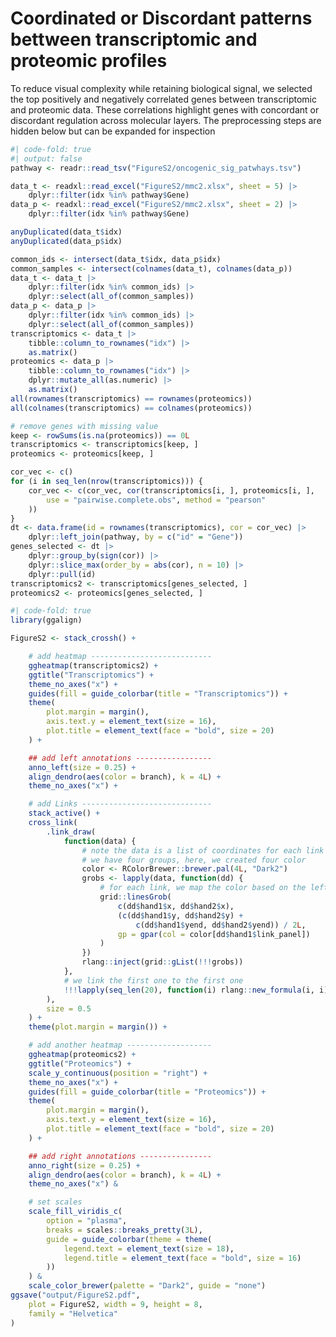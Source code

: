 # Coordinated or Discordant patterns bettween transcriptomic and proteomic profiles

To reduce visual complexity while retaining biological signal, we selected the
top positively and negatively correlated genes between transcriptomic and
proteomic data. These correlations highlight genes with concordant or discordant
regulation across molecular layers. The preprocessing steps are hidden below but
can be expanded for inspection

```r
#| code-fold: true
#| output: false
pathway <- readr::read_tsv("FigureS2/oncogenic_sig_patwhays.tsv")

data_t <- readxl::read_excel("FigureS2/mmc2.xlsx", sheet = 5) |>
    dplyr::filter(idx %in% pathway$Gene)
data_p <- readxl::read_excel("FigureS2/mmc2.xlsx", sheet = 2) |>
    dplyr::filter(idx %in% pathway$Gene)

anyDuplicated(data_t$idx)
anyDuplicated(data_p$idx)

common_ids <- intersect(data_t$idx, data_p$idx)
common_samples <- intersect(colnames(data_t), colnames(data_p))
data_t <- data_t |>
    dplyr::filter(idx %in% common_ids) |>
    dplyr::select(all_of(common_samples))
data_p <- data_p |>
    dplyr::filter(idx %in% common_ids) |>
    dplyr::select(all_of(common_samples))
transcriptomics <- data_t |>
    tibble::column_to_rownames("idx") |>
    as.matrix()
proteomics <- data_p |>
    tibble::column_to_rownames("idx") |>
    dplyr::mutate_all(as.numeric) |>
    as.matrix()
all(rownames(transcriptomics) == rownames(proteomics))
all(colnames(transcriptomics) == colnames(proteomics))

# remove genes with missing value
keep <- rowSums(is.na(proteomics)) == 0L
transcriptomics <- transcriptomics[keep, ]
proteomics <- proteomics[keep, ]

cor_vec <- c()
for (i in seq_len(nrow(transcriptomics))) {
    cor_vec <- c(cor_vec, cor(transcriptomics[i, ], proteomics[i, ],
        use = "pairwise.complete.obs", method = "pearson"
    ))
}
dt <- data.frame(id = rownames(transcriptomics), cor = cor_vec) |>
    dplyr::left_join(pathway, by = c("id" = "Gene"))
genes_selected <- dt |>
    dplyr::group_by(sign(cor)) |>
    dplyr::slice_max(order_by = abs(cor), n = 10) |>
    dplyr::pull(id)
transcriptomics2 <- transcriptomics[genes_selected, ]
proteomics2 <- proteomics[genes_selected, ]
```

```r
#| code-fold: true
library(ggalign)
```

```r
FigureS2 <- stack_crossh() +

    # add heatmap ---------------------------
    ggheatmap(transcriptomics2) +
    ggtitle("Transcriptomics") +
    theme_no_axes("x") +
    guides(fill = guide_colorbar(title = "Transcriptomics")) +
    theme(
        plot.margin = margin(),
        axis.text.y = element_text(size = 16),
        plot.title = element_text(face = "bold", size = 20)
    ) +

    ## add left annotations -----------------
    anno_left(size = 0.25) +
    align_dendro(aes(color = branch), k = 4L) +
    theme_no_axes("x") +

    # add Links -----------------------------
    stack_active() +
    cross_link(
        .link_draw(
            function(data) {
                # note the data is a list of coordinates for each link
                # we have four groups, here, we created four color
                color <- RColorBrewer::brewer.pal(4L, "Dark2")
                grobs <- lapply(data, function(dd) {
                    # for each link, we map the color based on the left panel group (hand1)
                    grid::linesGrob(
                        c(dd$hand1$x, dd$hand2$x),
                        (c(dd$hand1$y, dd$hand2$y) +
                            c(dd$hand1$yend, dd$hand2$yend)) / 2L,
                        gp = gpar(col = color[dd$hand1$link_panel])
                    )
                })
                rlang::inject(grid::gList(!!!grobs))
            },
            # we link the first one to the first one
            !!!lapply(seq_len(20), function(i) rlang::new_formula(i, i))
        ),
        size = 0.5
    ) +
    theme(plot.margin = margin()) +

    # add another heatmap -------------------
    ggheatmap(proteomics2) +
    ggtitle("Proteomics") +
    scale_y_continuous(position = "right") +
    theme_no_axes("x") +
    guides(fill = guide_colorbar(title = "Proteomics")) +
    theme(
        plot.margin = margin(),
        axis.text.y = element_text(size = 16),
        plot.title = element_text(face = "bold", size = 20)
    ) +

    ## add right annotations ----------------
    anno_right(size = 0.25) +
    align_dendro(aes(color = branch), k = 4L) +
    theme_no_axes("x") &

    # set scales
    scale_fill_viridis_c(
        option = "plasma",
        breaks = scales::breaks_pretty(3L),
        guide = guide_colorbar(theme = theme(
            legend.text = element_text(size = 18),
            legend.title = element_text(face = "bold", size = 16)
        ))
    ) &
    scale_color_brewer(palette = "Dark2", guide = "none")
ggsave("output/FigureS2.pdf",
    plot = FigureS2, width = 9, height = 8,
    family = "Helvetica"
)
```
